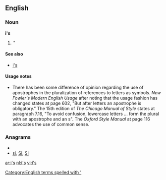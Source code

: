 {{also|Appendix:Variations of "is"}}
==English==

===Noun===
'''i's'''

# ''{{plural of|[[i]]}}

====See also====
* [[I's]]

====Usage notes====
* There has been some difference of opinion regarding the use of apostrophes in the pluralization of references to letters as symbols.  ''New Fowler's Modern English Usage'' after noting that the usage fashion has changed states at page 602, "But after letters an apostrophe is obligatory."    The 15th edition of ''The Chicago Manual of Style'' states at paragraph 7.16, "To avoid confusion, lowercase letters ... form the plural with an apostrophe and an s".  The ''Oxford Style Manual'' at page 116 advocates the use of common sense.

===Anagrams===
* {{alphagram|is}}
* [[si#English|si]], [[Si#English|Si]], [[SI#English|SI]]

[[Category:English terms spelled with ']]

[[ar:i's]]
[[nl:i's]]
[[vi:i's]]